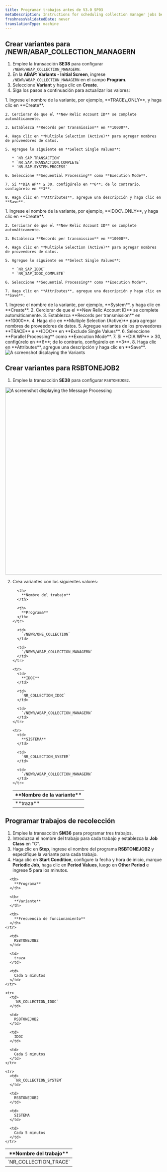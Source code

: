 ```yaml
---
title: Programar trabajos antes de V3.0 SP03
metaDescription: Instructions for scheduling collection manager jobs before SP03.
freshnessValidatedDate: never
translationType: machine
---
```


## Crear variantes para /NEWR/ABAP\_COLLECTION\_MANAGERN

1. Emplee la transacción **SE38** para configurar `/NEWR/ABAP_COLLECTION_MANAGERN`.
2. En la **ABAP: Variants - Initial Screen**, ingrese `/NEWR/ABAP_COLLECTION_MANAGERN` en el campo **Program**.
3. Seleccione **Variant** y haga clic en **Create**.
4. Siga los pasos a continuación para actualizar los valores:

<CollapserGroup>
  <Collapser id="trace-variant" title="variante traza">
    1. Ingrese el nombre de la variante, por ejemplo, **TRACE\_ONLY**, y haga clic en **Create**.

    2. Cerciorar de que el **New Relic Account ID** se complete automáticamente.

    3. Establezca **Records per transmission** en **10000**.

    4. Haga clic en **Multiple Selection (Active)** para agregar nombres de proveedores de datos.

    5. Agregue lo siguiente en **Select Single Values**:

       * `NR.SAP.TRANSACTION`
       * `NR.SAP.TRANSACTION.COMPLETE`
       * `NR.SAP.SYSTEM.PROCESS`

    6. Seleccione **Sequential Processing** como **Execution Mode**.

    7. Si **DIA WP** ≥ 30, configúrelo en **6**; de lo contrario, configúrelo en **3**.

    8. Haga clic en **Attributes**, agregue una descripción y haga clic en **Save**.
  </Collapser>

  <Collapser id="idoc-variant" title="Variante de IDOC">
    1. Ingrese el nombre de la variante, por ejemplo, **IDOC\_ONLY**, y haga clic en **Create**.

    2. Cerciorar de que el **New Relic Account ID** se complete automáticamente.

    3. Establezca **Records per transmission** en **10000**.

    4. Haga clic en **Multiple Selection (Active)** para agregar nombres de proveedores de datos.

    5. Agregue lo siguiente en **Select Single Values**:

       * `NR_SAP_IDOC`
       * `NR_SAP_IDOC_COMPLETE`

    6. Seleccione **Sequential Processing** como **Execution Mode**.

    7. Haga clic en **Attributes**, agregue una descripción y haga clic en **Save**.
  </Collapser>

  <Collapser id="system-variant" title="Variante del SISTEMA">
    1. Ingrese el nombre de la variante, por ejemplo, **System**, y haga clic en **Create**.
    2. Cerciorar de que el **New Relic Account ID** se complete automáticamente.
    3. Establezca **Records per transmission** en **10000**.
    4. Haga clic en **Multiple Selection (Active)** para agregar nombres de proveedores de datos.
    5. Agregue variantes de los proveedores **TRACE** e **IDOC** en **Exclude Single Values**.
    6. Seleccione **Parallel Processing** como **Execution Mode**.
    7. Si **DIA WP** ≥ 30, configúrelo en **6**; de lo contrario, configúrelo en **3**.
    8. Haga clic en **Attributes**, agregue una descripción y haga clic en **Save**.
  </Collapser>
</CollapserGroup>

<img title="Variants" alt="A screenshot displaying the Variants" src="/images/parallel-processing.webp" width="" />

## Crear variantes para RSBTONEJOB2

1. Emplee la transacción **SE38** para configurar `RSBTONEJOB2`.

<img title="Message Processing" alt="A screenshot displaying the Message Processing" src="/images/cua-message-processing.webp" width="600" />

2. Crea variantes con los siguientes valores:

   <table>
     <thead>
       <tr>
         <th style={{ width: "200px" }}>
           **Nombre de la variante**
         </th>

         <th>
           **Nombre del trabajo**
         </th>

         <th>
           **Programa**
         </th>
       </tr>
     </thead>

     <tbody>
       <tr>
         <td>
           **traza**
         </td>

         <td>
           `/NEWR/ONE_COLLECTION`
         </td>

         <td>
           `/NEWR/ABAP_COLLECTION_MANAGERN`
         </td>
       </tr>

       <tr>
         <td>
           **IDOC**
         </td>

         <td>
           `NR_COLLECTION_IDOC`
         </td>

         <td>
           `/NEWR/ABAP_COLLECTION_MANAGERN`
         </td>
       </tr>

       <tr>
         <td>
           **SISTEMA**
         </td>

         <td>
           `NR_COLLECTION_SYSTEM`
         </td>

         <td>
           `/NEWR/ABAP_COLLECTION_MANAGERN`
         </td>
       </tr>
     </tbody>
   </table>

## Programar trabajos de recolección

1. Emplee la transacción **SM36** para programar tres trabajos.
2. Introduzca el nombre del trabajo para cada trabajo y establezca la **Job Class** en &quot;C&quot;.
3. Haga clic en **Step**, ingrese el nombre del programa **RSBTONEJOB2** y especifique la variante para cada trabajo.
4. Haga clic en **Start Condition**, configure la fecha y hora de inicio, marque **Periodic Job**, haga clic en **Period Values**, luego en **Other Period** e ingrese **5** para los minutos.

<table>
  <thead>
    <tr>
      <th style={{ width: "200px" }}>
        **Nombre del trabajo**
      </th>

      <th>
        **Programa**
      </th>

      <th>
        **Variante**
      </th>

      <th>
        **Frecuencia de funcionamiento**
      </th>
    </tr>
  </thead>

  <tbody>
    <tr>
      <td>
        `NR_COLLECTION_TRACE`
      </td>

      <td>
        RSBTONEJOB2
      </td>

      <td>
        traza
      </td>

      <td>
        Cada 5 minutos
      </td>
    </tr>

    <tr>
      <td>
        `NR_COLLECTION_IDOC`
      </td>

      <td>
        RSBTONEJOB2
      </td>

      <td>
        IDOC
      </td>

      <td>
        Cada 5 minutos
      </td>
    </tr>

    <tr>
      <td>
        `NR_COLLECTION_SYSTEM`
      </td>

      <td>
        RSBTONEJOB2
      </td>

      <td>
        SISTEMA
      </td>

      <td>
        Cada 5 minutos
      </td>
    </tr>
  </tbody>
</table>